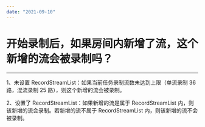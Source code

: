 ```yaml
---
date: "2021-09-10"
---
```

# 开始录制后，如果房间内新增了流，这个新增的流会被录制吗？
---

1、未设置 RecordStreamList：如果当前任务录制流数未达到上限（单流录制 36 路，混流录制 25 路），则这个新增的流会被录制。

2、设置了 RecordStreamList：如果新增的流是属于 RecordStreamList 内，则该新增的流会录制。若新增的流不属于 RecordStreamList 内，则该新增的流不会被录制。